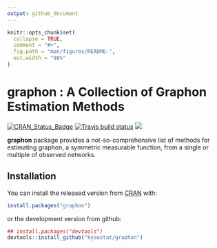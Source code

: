 ```yaml
---
output: github_document
---
```


<!-- README.md is generated from README.Rmd. Please edit that file -->

```r
knitr::opts_chunk$set(
  collapse = TRUE,
  comment = "#>",
  fig.path = "man/figures/README-",
  out.width = "88%"
)
```

# graphon : A Collection of Graphon Estimation Methods

<!-- badges: start -->
[![CRAN_Status_Badge](http://www.r-pkg.org/badges/version/graphon?color=green)](https://CRAN.R-project.org/package=graphon)
[![Travis build status](https://travis-ci.org/kyoustat/graphon.svg?branch=master)](https://travis-ci.org/kyoustat/graphon)
[![](https://cranlogs.r-pkg.org/badges/graphon)](https://cran.r-project.org/package=graphon)
<!-- badges: end -->

**graphon** package provides a not-so-comprehensive list of methods for estimating graphon, a symmetric measurable function, from a single or multiple of observed networks. 

## Installation

You can install the released version from [CRAN](https://CRAN.R-project.org) with:

``` r
install.packages("graphon")
```

or the development version from github:
```r
## install.packages("devtools")
devtools::install_github("kyoustat/graphon")
```
